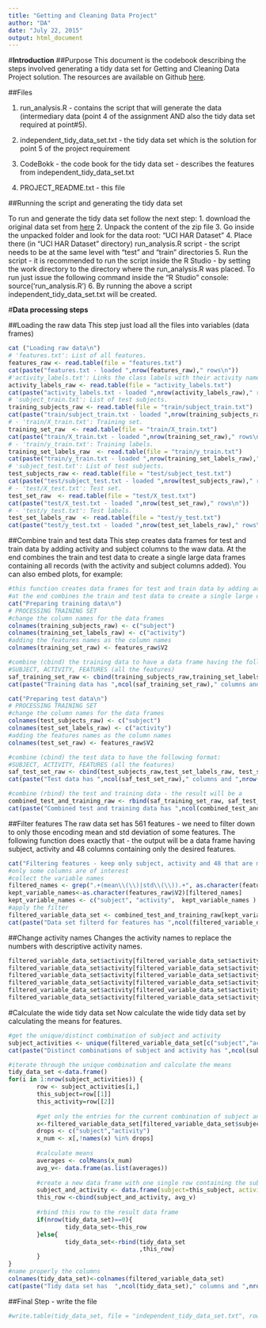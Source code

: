 ```yaml
---
title: "Getting and Cleaning Data Project"
author: "DA"
date: "July 22, 2015"
output: html_document
---
```

#**Introduction**
##Purpose
This document is the codebook describing the steps involved generating a tidy data set for Getting and Cleaning Data Project solution.
The resources are available on Github [here](https://github.com/dantohe/datasciencecoursera/tree/master/GettingandCleaningData/Project).

##Files

1. run_analysis.R - contains the script that will generate the data (intermediary data (point 4 of the assignment AND also the tidy data set required at point#5).

2. independent_tidy_data_set.txt - the tidy data set which is the solution for point 5 of the project requirement

3. CodeBokk - the code book for the tidy data set  - describes the features from independent_tidy_data_set.txt

4. PROJECT_README.txt - this file

##Running the script and generating the tidy data set

To run and generate the tidy data set follow the next step:
1. download the original data set from [here](https://d396qusza40orc.cloudfront.net/getdata%2Fprojectfiles%2FUCI%20HAR%20Dataset.zip)
2. Unpack the content of the zip file 
3. Go inside the unpacked folder and look for the data root: "UCI HAR Dataset"
4. Place there (in "UCI HAR Dataset" directory) run_analysis.R script - the script needs to be at the same level with "test" and "train" directories 
5. Run the script - it is recommended to run the script inside the R Studio - by setting the work directory to the directory where the run_analysis.R  was placed. To run just issue the following command inside the "R Studio" console:
source('run_analysis.R')
6. By running the above a script independent_tidy_data_set.txt will be created.


#**Data processing steps**

##Loading the raw data
This step just load all the files into variables (data frames)
```r
cat ("Loading raw data\n")
# 'features.txt': List of all features.
features_raw <- read.table(file = "features.txt")
cat(paste("features.txt - loaded ",nrow(features_raw)," rows\n"))
#'activity_labels.txt': Links the class labels with their activity name.
activity_labels_raw <- read.table(file = "activity_labels.txt")
cat(paste("activity_labels.txt - loaded ",nrow(activity_labels_raw)," rows\n"))
# 'subject_train.txt': List of test subjects.
training_subjects_raw <- read.table(file = "train/subject_train.txt")
cat(paste("train/subject_train.txt - loaded ",nrow(training_subjects_raw)," rows\n"))
# - 'train/X_train.txt': Training set.
training_set_raw  <- read.table(file = "train/X_train.txt")
cat(paste("train/X_train.txt - loaded ",nrow(training_set_raw)," rows\n"))
# - 'train/y_train.txt': Training labels.
training_set_labels_raw  <- read.table(file = "train/y_train.txt")
cat(paste("train/y_train.txt - loaded ",nrow(training_set_labels_raw)," rows\n"))
# 'subject_test.txt': List of test subjects.
test_subjects_raw <- read.table(file = "test/subject_test.txt")
cat(paste("test/subject_test.txt - loaded ",nrow(test_subjects_raw)," rows\n"))
# - 'test/X_test.txt': Test set.
test_set_raw  <- read.table(file = "test/X_test.txt")
cat(paste("test/X_test.txt - loaded ",nrow(test_set_raw)," rows\n"))
# - 'test/y_test.txt': Test labels.
test_set_labels_raw  <- read.table(file = "test/y_test.txt")
cat(paste("test/y_test.txt - loaded ",nrow(test_set_labels_raw)," rows\n\n"))
```

##Combine train and test data
This step creates data frames for test and train data by adding activity and subject columns to the waw data. 
At the end combines the train and test data to create a single large data frames containing all records (with the activity and subject columns added).
You can also embed plots, for example:

```r

#this function creates data frames for test and train data by adding activity and subject columns to the waw data 
#at the end combines the train and test data to create a single large data frames containing all records (with the activity and subject columns added)
cat("Preparing training data\n")
# PROCESSING TRAINING SET
#change the column names for the data frames
colnames(training_subjects_raw) <- c("subject")
colnames(training_set_labels_raw) <- c("activity")
#adding the features names as the column names
colnames(training_set_raw) <- features_raw$V2

#combine (cbind) the training data to have a data frame having the following format:
#SUBJECT, ACTIVITY, FEATURES (all the features)
saf_training_set_raw <- cbind(training_subjects_raw,training_set_labels_raw, training_set_raw)
cat(paste("Training data has ",ncol(saf_training_set_raw)," columns and ",nrow(saf_training_set_raw)," rows\n" ))

cat("Preparing test data\n")
# PROCESSING TRAINING SET
#change the column names for the data frames
colnames(test_subjects_raw) <- c("subject")
colnames(test_set_labels_raw) <- c("activity")
#adding the features names as the column names
colnames(test_set_raw) <- features_raw$V2

#combine (cbind) the test data to have the following format:
#SUBJECT, ACTIVITY, FEATURES (all the features)
saf_test_set_raw <- cbind(test_subjects_raw,test_set_labels_raw, test_set_raw)
cat(paste("Test data has ",ncol(saf_test_set_raw)," columns and ",nrow(saf_test_set_raw)," rows\n" ))

#combine (rbind) the test and training data - the result will be a 
combined_test_and_training_raw <- rbind(saf_training_set_raw, saf_test_set_raw)
cat(paste("Combined test and training data has ",ncol(combined_test_and_training_raw)," columns and ",nrow(combined_test_and_training_raw)," rows\n" ))
```

##Filter features
The raw data set has 561 features - we need to filter down to only those encoding mean and std deviation of some features. 
The following function does exactly that - the output will be a data frame having subject, activity and 48 columns containing only the desired features.
```r

cat("Filtering features - keep only subject, activity and 48 that are means and std.deviation\n")
#only some columns are of interest 
#collect the variable names
filtered_names <- grep(".+(mean\\(\\)|std\\(\\)).+", as.character(features_raw$V2), ignore.case = TRUE, perl=TRUE)
kept_variable_names<-as.character(features_raw$V2)[filtered_names]
kept_variable_names <- c("subject", "activity",  kept_variable_names )
#apply the filter 
filtered_variable_data_set <- combined_test_and_training_raw[kept_variable_names]
cat(paste("Data set filterd for features has ",ncol(filtered_variable_data_set)," columns and ",nrow(filtered_variable_data_set)," rows\n" ))
```

##Change activity names
Changes the activity names to replace the numbers with descriptive activity names.
```r
filtered_variable_data_set$activity[filtered_variable_data_set$activity=="1"]<-"WALKING"
filtered_variable_data_set$activity[filtered_variable_data_set$activity=="2"]<-"WALKING_UPSTAIRS"
filtered_variable_data_set$activity[filtered_variable_data_set$activity=="3"]<-"WALKING_DOWNSTAIRS"
filtered_variable_data_set$activity[filtered_variable_data_set$activity=="4"]<-"SITTING"
filtered_variable_data_set$activity[filtered_variable_data_set$activity=="5"]<-"STANDING"
filtered_variable_data_set$activity[filtered_variable_data_set$activity=="6"]<-"LAYING"
```

#Calculate the wide tidy data set
Now calculate the wide tidy data set by calculating the means for features.

```r

#get the unique/distinct combination of subject and activity
subject_activities <- unique(filtered_variable_data_set[c("subject","activity")])
cat(paste("Distinct combinations of subject and activity has ",ncol(subject_activities)," columns and ",nrow(subject_activities)," rows\n" ))

#iterate through the unique combination and calculate the means
tidy_data_set <-data.frame()
for(i in 1:nrow(subject_activities)) {
        row <- subject_activities[i,]
        this_subject=row[[1]]
        this_activity=row[[2]]
        
        #get only the entries for the current combination of subject and activity
        x<-filtered_variable_data_set[filtered_variable_data_set$subject==this_subject & filtered_variable_data_set$activity==this_activity,]
        drops <- c("subject","activity")
        x_num <- x[,!names(x) %in% drops]
        
        #calculate means
        averages <- colMeans(x_num)
        avg_v<- data.frame(as.list(averages))
        
        #create a new data frame with one single row containing the subject, activity and means 
        subject_and_activity <- data.frame(subject=this_subject, activity=this_activity)
        this_row <-cbind(subject_and_activity, avg_v)
        
        #rbind this row to the result data frame
        if(nrow(tidy_data_set)==0){
                tidy_data_set<-this_row
        }else{
                tidy_data_set<-rbind(tidy_data_set
                                     ,this_row)
        }
}
#name properly the columns
colnames(tidy_data_set)<-colnames(filtered_variable_data_set)
cat(paste("Tidy data set has  ",ncol(tidy_data_set)," columns and ",nrow(tidy_data_set)," rows\n" ))
```

##Final Step - write the file

```r
#write.table(tidy_data_set, file = "independent_tidy_data_set.txt", row.name=FALSE)
```
